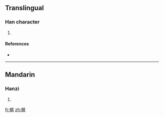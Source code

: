 ==Translingual==

===Han character===
{{Han char|rn=50|rad=巾|as=08|sn=11|four=|canj=中月廿一金 (LBTMC)}}

# {{defn|Han|sort=巾08}}

====References====
* {{Han ref|kx=0333.161|dkj=08958|hdz=10742.100|uh=5E3A|ud=24122}}

----

==Mandarin==

===Hanzi===
{{cmn-hanzi|pin=[[qí]] ([[qi2]])|wg=ch'i<sup>2</sup>}}

# {{defn|Mandarin|sort=巾08}}

[[fr:帺]]
[[zh:帺]]